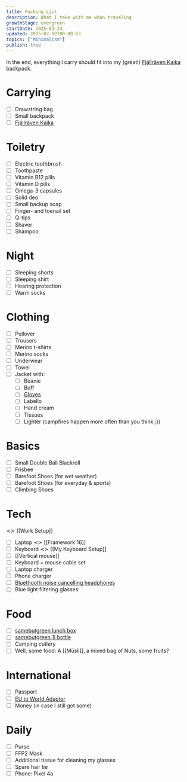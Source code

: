 ```yaml
---
title: Packing List
description: What I take with me when traveling
growthStage: evergreen
startDate: 2025-03-24
updated: 2025-07-02T00:00:53
topics: ["Minimalism"]
publish: true
---
```


In the end, everything I carry should fit into my (great!) [Fjällräven Kajka](https://www.fjallraven.com/eu/en-gb/bags-gear/backpacks-bags/trekking-backpacks/kajka-65-ml/) backpack.

# Carrying

- [ ] Drawstring bag
- [ ] Small backpack
- [ ] [Fjällräven Kajka](https://www.fjallraven.com/eu/en-gb/bags-gear/backpacks-bags/trekking-backpacks/kajka-65-ml/)

# Toiletry

- [ ] Electric toothbrush
- [ ] Toothpaste
- [ ] Vitamin B12 pills
- [ ] Vitamin D pills
- [ ] Omega-3 capsules
- [ ] Solid deo
- [ ] Small backup soap
- [ ] Finger- and toenail set
- [ ] Q-tips
- [ ] Shaver
- [ ] Shampoo

# Night

- [ ] Sleeping shorts
- [ ] Sleeping shirt
- [ ] Hearing protection
- [ ] Warm socks

# Clothing

- [ ] Pullover
- [ ] Trousers
- [ ] Merino t-shirts
- [ ] Merino socks
- [ ] Underwear
- [ ] Towel
- [ ] Jacket with:
  - [ ] Beanie
  - [ ] Buff
  - [ ] [Gloves](https://www.ortovox.com/de-de/shop/herren/p214105-handschuhe-tour-glove-l)
  - [ ] Labello
  - [ ] Hand cream
  - [ ] Tissues
  - [ ] Lighter (campfires happen more often than you think ;))

# Basics

- [ ] Small Double Ball Blackroll
- [ ] Frisbee
- [ ] Barefoot Shoes (for wet weather)
- [ ] Barefoot Shoes (for everyday & sports)
- [ ] Climbing Shoes

# Tech
≺≻ [[Work Setup]]

- [ ] Laptop ≺≻ [[Framework 16]]
- [ ] Keyboard ≺≻ [[My Keyboard Setup]]
- [ ] [[Vertical mouse]]
- [ ] Keyboard + mouse cable set
- [ ] Laptop charger
- [ ] Phone charger
- [ ] [Bluethooth noise cancelling headphones](https://www.myearfun.com/eu/headphones/earfun-air-pro-3-le-audio-anc-true-wireless-earbuds-black)
- [ ] Blue light filtering glasses

# Food

- [ ] [samebutgreen lunch box](https://www.avocadostore.de/products/154256-grosse-edelstahl-brotdose-lunchbox-trennwand-1-punkt-400-ml-samebutgreen)
- [ ] [samebutgreen 1l bottle](https://www.miteckenundkanten.com/products/samebutgreen-trinkflasche-aus-edelstahl-1l)
- [ ] Camping cutlery
- [ ] Well, some food: A [[Müsli]], a mixed bag of Nuts, some fruits?

# International

- [ ] Passport
- [ ] [EU to World Adapter](https://skross-shop.de/en/pro-light)
- [ ] Money (in case I still got some)

# Daily

- [ ] Purse
- [ ] FFP2 Mask
- [ ] Additional tissue for cleaning my glasses
- [ ] Spare hair tie
- [ ] Phone: Pixel 4a
